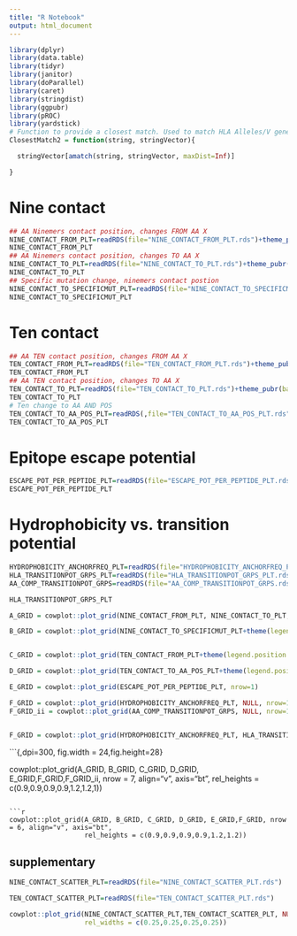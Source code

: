 ```yaml
---
title: "R Notebook"
output: html_document
---
```


```r
library(dplyr)
library(data.table)
library(tidyr)
library(janitor)
library(doParallel)
library(caret)
library(stringdist)
library(ggpubr)
library(pROC)
library(yardstick)
# Function to provide a closest match. Used to match HLA Alleles/V genes across mixed output styles.
ClosestMatch2 = function(string, stringVector){

  stringVector[amatch(string, stringVector, maxDist=Inf)]

}
```

# Nine contact

```r
## AA Ninemers contact position, changes FROM AA X
NINE_CONTACT_FROM_PLT=readRDS(file="NINE_CONTACT_FROM_PLT.rds")+theme_pubr(base_size=16)
NINE_CONTACT_FROM_PLT
## AA Ninemers contact position, changes TO AA X
NINE_CONTACT_TO_PLT=readRDS(file="NINE_CONTACT_TO_PLT.rds")+theme_pubr(base_size=16)
NINE_CONTACT_TO_PLT
## Specific mutation change, ninemers contact postion
NINE_CONTACT_TO_SPECIFICMUT_PLT=readRDS(file="NINE_CONTACT_TO_SPECIFICMUT_PLT.rds")+theme_pubr(base_size=16)+rotate_x_text()
NINE_CONTACT_TO_SPECIFICMUT_PLT
```



# Ten contact

```r
## AA TEN contact position, changes FROM AA X
TEN_CONTACT_FROM_PLT=readRDS(file="TEN_CONTACT_FROM_PLT.rds")+theme_pubr(base_size=16)
TEN_CONTACT_FROM_PLT
## AA TEN contact position, changes TO AA X
TEN_CONTACT_TO_PLT=readRDS(file="TEN_CONTACT_TO_PLT.rds")+theme_pubr(base_size=16)
TEN_CONTACT_TO_PLT
# Ten change to AA AND POS
TEN_CONTACT_TO_AA_POS_PLT=readRDS(,file="TEN_CONTACT_TO_AA_POS_PLT.rds")+theme_pubr(base_size=16)+rotate_x_text()
TEN_CONTACT_TO_AA_POS_PLT

```

# Epitope escape potential

```r
ESCAPE_POT_PER_PEPTIDE_PLT=readRDS(file="ESCAPE_POT_PER_PEPTIDE_PLT.rds")#+theme_pubr(base_size=16)+rotate_x_text()
ESCAPE_POT_PER_PEPTIDE_PLT
```

# Hydrophobicity vs. transition potential

```r

HYDROPHOBICITY_ANCHORFREQ_PLT=readRDS(file="HYDROPHOBICITY_ANCHORFREQ_PLT.rds")
HLA_TRANSITIONPOT_GRPS_PLT=readRDS(file="HLA_TRANSITIONPOT_GRPS_PLT.rds")
AA_COMP_TRANSITIONPOT_GRPS=readRDS(file="AA_COMP_TRANSITIONPOT_GRPS.rds")

HLA_TRANSITIONPOT_GRPS_PLT
```


```r
A_GRID = cowplot::plot_grid(NINE_CONTACT_FROM_PLT, NINE_CONTACT_TO_PLT, nrow=1)

B_GRID = cowplot::plot_grid(NINE_CONTACT_TO_SPECIFICMUT_PLT+theme(legend.position = "none"), nrow=1)


C_GRID = cowplot::plot_grid(TEN_CONTACT_FROM_PLT+theme(legend.position = "none"), TEN_CONTACT_TO_PLT+theme(legend.position = "none"), nrow=1)

D_GRID = cowplot::plot_grid(TEN_CONTACT_TO_AA_POS_PLT+theme(legend.position = "none"), nrow=1)

E_GRID = cowplot::plot_grid(ESCAPE_POT_PER_PEPTIDE_PLT, nrow=1)

F_GRID = cowplot::plot_grid(HYDROPHOBICITY_ANCHORFREQ_PLT, NULL, nrow=1, ncol=2, rel_widths = c(1, 2))
F_GRID_ii = cowplot::plot_grid(AA_COMP_TRANSITIONPOT_GRPS, NULL, nrow=1, ncol=2, rel_widths = c(1, 2))


F_GRID = cowplot::plot_grid(HYDROPHOBICITY_ANCHORFREQ_PLT, HLA_TRANSITIONPOT_GRPS_PLT,AA_COMP_TRANSITIONPOT_GRPS,nrow=1, ncol=3)
```
```{,dpi=300, fig.width = 24,fig.height=28}

cowplot::plot_grid(A_GRID, B_GRID, C_GRID, D_GRID, E_GRID,F_GRID,F_GRID_ii, nrow = 7, align="v", axis="bt",
                   rel_heights = c(0.9,0.9,0.9,0.9,1.2,1.2,1))

```

```r

cowplot::plot_grid(A_GRID, B_GRID, C_GRID, D_GRID, E_GRID,F_GRID, nrow = 6, align="v", axis="bt",
                   rel_heights = c(0.9,0.9,0.9,0.9,1.2,1.2))

```


## supplementary

```r

NINE_CONTACT_SCATTER_PLT=readRDS(file="NINE_CONTACT_SCATTER_PLT.rds")

TEN_CONTACT_SCATTER_PLT=readRDS(file="TEN_CONTACT_SCATTER_PLT.rds")

cowplot::plot_grid(NINE_CONTACT_SCATTER_PLT,TEN_CONTACT_SCATTER_PLT, NULL,NULL, nrow=1,
                   rel_widths = c(0.25,0.25,0.25,0.25))

```








